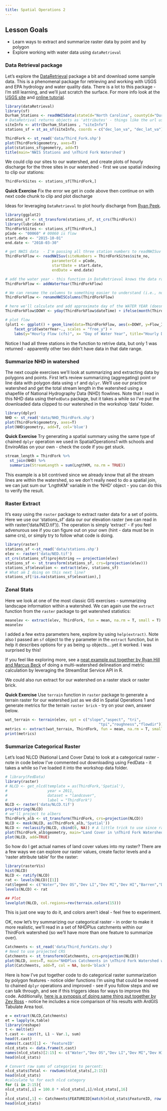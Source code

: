 ```yaml
---
title: Spatial Operations 2
---
```


## Lesson Goals

* Learn ways to extract and summarize raster data by point and by polygon
* Explore working with water data using `dataRetrieval` 

### Data Retrieval package
Let's explore the [DataRetrieval](https://github.com/USGS-R/dataRetrieval) package a bit and download some sample data.  This is a phenomenal package for retrieving and working with USGS and EPA hydrology and water quality data. There is a lot to this package - I'm still learning, and we'll just scratch the surface.  For more info look at the [USGS site](https://owi.usgs.gov/R/training-curriculum/usgs-packages/dataRetrieval-readNWIS/) and [online tutorial](https://owi.usgs.gov/R/dataRetrieval.html#1).
```r
library(dataRetrieval)
library(sf)
Durham_Stations <- readNWISdata(stateCd="North Carolina", countyCd="Durham")
# DataRetrival returns objects as 'attributes' - things like the url used, site metadata, site info, etc - just use attributes(Durham_Stations) to examine
siteInfo <- attr(Durham_Stations , "siteInfo") 
stations_sf = st_as_sf(siteInfo, coords = c("dec_lon_va", "dec_lat_va"), crs = 4269,agr = "constant")

ThirdFork <- st_read('data/Third_Fork.shp')
plot(ThirdFork$geometry, axes=T)
plot(stations_sf$geometry, add=T)
title(main='NWIS Stations and \nThird Fork Watershed')
```

We could clip our sites to our watershed, and create plots of hourly discharge for the three sites in our watershed - first we use spatial indexing to clip our stations:
```r
ThirdForkSites <- stations_sf[ThirdFork,]
```

**Quick Exercise**
Fix the error we get in code above then continue on with next code chunk to clip and plot discharge

Ideas for leveraging `DataRetrieval` to plot hourly discharge from [Ryan Peek](https://ryanpeek.github.io/2018_river-rally-Rmapping-workshop/get_water_quality.html#read_shapefiles).
```r
library(ggplot2)
stations_sf <- st_transform(stations_sf, st_crs(ThirdFork))
library(lubridate)
ThirdForkSites <- stations_sf[ThirdFork,]
pCode <- "00060" # 00060 is flow
start.date <- "2015-10-01"
end.date <- "2018-03-30"

# get NWIS data  - I'm passing all three station numbers to readNWISuv
ThirdForkFlow <- readNWISuv(siteNumbers = ThirdForkSites$site_no,
                     parameterCd = pCode,
                     startDate = start.date,
                     endDate = end.date)

# add the water year - this function in DataRetrieval knows the data range we have comprises one water year...
ThirdForkFlow <- addWaterYear(ThirdForkFlow)

# We can rename the columns to something easier to understand (i.e., not X00060_00000)
ThirdForkFlow <- renameNWISColumns(ThirdForkFlow)

# here we'll calculate and add approximate day of the WATER YEAR (doesn't take leap year into account)
ThirdForkFlow$DOWY <- yday(ThirdForkFlow$dateTime) + ifelse(month(ThirdForkFlow$dateTime) > 9, -273, 92)

# plot flow
(plot1 <- ggplot() + geom_line(data=ThirdForkFlow, aes(x=DOWY, y=Flow_Inst), color="dodgerblue") + 
    facet_grid(waterYear~., scales = "free_y") +
    labs(y="Hourly Flow (cfs)", x= "Day of Water Year", title="Hourly Discharge USGS Stations in Third Fork Watershed"))
```

Notice I had all three stations in the function to retrive data, but only 1 was returned - apparently other two didn't have data in that date range.

### Summarize NHD in watershed
The next couple exercises we'll look at summarizing and extracting data by polygons and points.  First let's review summarizing (aggregating) point or line data with polygon data using `sf` and `dplyr`.  We'll use our practice watershed and get the total stream length in the watershed using a shapefile of National Hydrography Data (NHD) flowlines.  Note that I read in this NHD data using the`FedData` package, but it takes a while so I've put the downloaded data clipped to our watershed in the workshop 'data' folder. 

```r
library(dplyr)
NHD <- st_read('data/NHD_ThirdFork.shp')
plot(ThirdFork$geometry, axes=T)
plot(NHD$geometry, add=T, col='blue')
```


**Quick Exercise**
Try generating a spatial summary using the same type of chained `dplyr` operation we used in SpatialOperations1 with schools and EnviroAtlas on your own - check the code if you get stuck.
```r
stream_length = ThirdFork %>%
  st_join(NHD) %>%
  summarize(StreamLength = sum(LngthKM, na.rm = TRUE))
```

This example is a bit contrived since we already know that all the stream lines are within the watershed, so we don't really need to do a spatial join, we can just sum our 'LngthKM' variable in the 'NHD' object - you can do this to verify the result.


### Raster Extract
It's easy using the `raster` package to extract raster data for a set of points. Here we use our 'stations_sf' data our our elevation raster (we can read in with raster('data/NED.tif')).  The operation is simply 'extract' - if you feel advenurous see if you can figure out on your own (hint - data must be in same crs), or simply try to follow what code is doing.
```r
library(raster)
stations_sf <-st_read('data/stations.shp')
elev <- raster('data/NED.tif')
st_crs(stations_sf)$proj4string == projection(elev)
stations_sf <- st_transform(stations_sf, crs=(projection(elev)))
stations_sf$elevation <- extract(elev, stations_sf)
# What am I doing on this next line?
stations_sf[!is.na(stations_sf$elevation),]
```

### Zonal Stats
Here we look at one of the most classic GIS exercises - summarizing landscape information within a watershed.  We can again use the `extract` function from the `raster` package to get watershed statistics:
```r
meanelev <- extract(elev, ThirdFork, fun = mean, na.rm = T, small = T)
meanelev
```

I added a few extra parameters here, explore by using `help(extract)`. Note also I passed an `sf` object to the y parameter in the `extract` function, but in help it describes options for y as being `sp` objects....yet it worked.  I was surprised by this!

If you feel like exploring more, see a [neat example put together by Ryan Hill and Marcus Beck](https://ryan-hill.github.io/sfs-r-gis-2018/modules/rasters/extract-raster-data-r/) of doing a multi-watershed delineation and metric calculation by leveraging the StreamStat Service API in R.

We could also run extract for our watershed on a raster stack or raster brick.  

**Quick Exercise**
Use `terrain` function in `raster` package to generate a terrain raster for our watershed just as we did in Spatial Operations 1 and generate metrics for the terrain `raster brick` - try on your own, answer below.
```r
wat_terrain <- terrain(elev, opt = c("slope","aspect", "tri",
                                          "tpi","roughness","flowdir"))
metrics <- extract(wat_terrain, ThirdFork, fun = mean, na.rm = T, small = T)
print(metrics)
```

### Summarize Categorical Raster
Let's load NLCD (National Land Cover Data) to look at a categorical raster - note in code below I've commented out downloading using FedData - it takes a while so I've loaded it into the workshop data folder.
```r
# library(FedData)
library(raster)
# NLCD <- get_nlcd(template = as(ThirdFork,'Spatial'),
#                  year = 2011,
#                  dataset = "landcover",
#                  label = "ThirdFork")
NLCD <- raster('data/NLCD.tif')
proj4string(NLCD)
# we'll project to albers
ThirdFork_alb <- st_transform(ThirdFork, crs=projection(NLCD))
NLCD <- mask(NLCD, as(ThirdFork_alb,'Spatial'))
NLCD <- reclassify(NLCD, cbind(0, NA)) # A little trick to use since raster is using 0 as NA and plotting the value
plot(ThirdFork_alb$geometry, main="Land Cover in \nThird Fork Watershed", axes=T)
plot(NLCD, add=TRUE)
```

So how do I get actual names of land cover values into my raster? There are a few ways we can explore our raster values, create factor levels and a 'raster attribute table' for the raster:
```r
library(rasterVis)
hist(NLCD)
NLCD <- ratify(NLCD)
rat <- levels(NLCD)[[1]]
rat$legend <- c("Water","Dev OS","Dev LI","Dev MI","Dev HI","Barren","Dec For","Ev For","Mix For","Shrub","Grass","Pasture","Wd Wet","Herb Wet")
levels(NLCD) <- rat

## Plot
levelplot(NLCD, col.regions=rev(terrain.colors(15)))
```

This is just one way to do it, and colors aren't ideal - feel free to experiment.

OK, now let's try summarizing our categorical raster - in order to make it more realistic, we'll read in a set of NHDPlus catchments within our ThirdFork watershed (so we'll have more than one feature to summarize over).
```r
Catchments <- st_read('data/Third_ForkCats.shp')
# Need to use projected CRS
Catchments <- st_transform(Catchments, crs=projection(NLCD))
plot(NLCD, axes=T, main="NHDPlus Catchments in \nThird Fork Watershed with NLCD")
plot(Catchments, add=T, col = NA, bord='black')
```

Here is how I've put together code to do categorical raster summarization by polygon features - notice older functions I'm using that could be moved to chained `dplyr` operations and improved - see if you follow steps and we can talk through, and see if this triggers ideas for ways to improve this code.  Additionally, [here is a synopsis of doing same thing put together by Zev Ross](http://zevross.com/blog/2015/03/30/map-and-analyze-raster-data-in-r/) - notice he includes a nice comparison of his results with ArdGIS Tabulate Area tool.  
```r
e = extract(NLCD,Catchments)
et = lapply(e,table)
library(reshape)
t <- melt(et)
t.cast <- cast(t, L1 ~ Var.1, sum)
head(t.cast)
names(t.cast)[1] <- 'FeatureID'
nlcd_stats <- data.frame(t.cast)
names(nlcd_stats)[2:15] <- c("Water","Dev OS","Dev LI","Dev MI","Dev HI","Barren","Dec For","Ev For","Mix For","Shrub","Grass","Pasture","Wd Wet","Herb Wet")
head(nlcd_stats)

# Convert raw sums of categories to percent:
nlcd_stats$Total <- rowSums(nlcd_stats[,2:15])
head(nlcd_stats)
#calculate %s for each nlcd category
for (i in 2:15){
nlcd_stats[,i] = 100.0 * nlcd_stats[,i]/nlcd_stats[,16] 
}
nlcd_stats[,1] <- Catchments$FEATUREID[match(nlcd_stats$FeatureID, row.names(Catchments))]
head(nlcd_stats)
```
